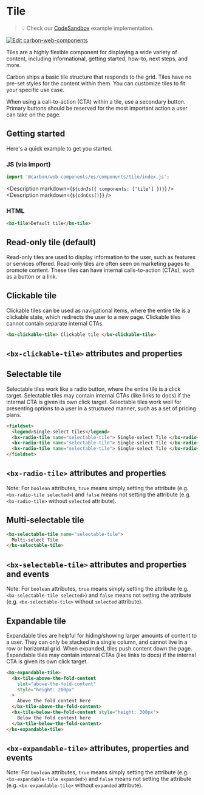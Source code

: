 
# Tile

> 💡 Check our
> [CodeSandbox](https://codesandbox.io/s/github/carbon-design-system/carbon-for-ibm-dotcom/tree/main/packages/carbon-web-components/examples/codesandbox/basic/components/tile)
> example implementation.

[![Edit carbon-web-components](https://codesandbox.io/static/img/play-codesandbox.svg)](https://codesandbox.io/s/github/carbon-design-system/carbon-for-ibm-dotcom/tree/main/packages/carbon-web-components/examples/codesandbox/basic/components/tile)

Tiles are a highly flexible component for displaying a wide variety of content,
including informational, getting started, how-to, next steps, and more.

Carbon ships a basic tile structure that responds to the grid. Tiles have no
pre-set styles for the content within them. You can customize tiles to fit your
specific use case.

When using a call-to-action (CTA) within a tile, use a secondary button. Primary
buttons should be reserved for the most important action a user can take on the
page.

## Getting started

Here's a quick example to get you started.

### JS (via import)

```javascript
import '@carbon/web-components/es/components/tile/index.js';
```

<Description markdown={`${cdnJs({ components: ['tile'] })}`} />
<Description markdown={`${cdnCss()}`} />

### HTML

```html
<bx-tile>Default tile</bx-tile>
```

## Read-only tile (default)

Read-only tiles are used to display information to the user, such as features or
services offered. Read-only tiles are often seen on marketing pages to promote
content. These tiles can have internal calls-to-action (CTAs), such as a button
or a link.

## Clickable tile

Clickable tiles can be used as navigational items, where the entire tile is a
clickable state, which redirects the user to a new page. Clickable tiles cannot
contain separate internal CTAs.

```html
<bx-clickable-tile> Clickable tile </bx-clickable-tile>
```

## `<bx-clickable-tile>` attributes and properties

<Props of="bx-clickable-tile" />

## Selectable tile

Selectable tiles work like a radio button, where the entire tile is a click
target. Selectable tiles may contain internal CTAs (like links to docs) if the
internal CTA is given its own click target. Selectable tiles work well for
presenting options to a user in a structured manner, such as a set of pricing
plans.

```html
<fieldset>
  <legend>Single-select tiles</legend>
  <bx-radio-tile name="selectable-tile"> Single-select Tile </bx-radio-tile>
  <bx-radio-tile name="selectable-tile"> Single-select Tile </bx-radio-tile>
  <bx-radio-tile name="selectable-tile"> Single-select Tile </bx-radio-tile>
</fieldset>
```

## `<bx-radio-tile>` attributes and properties

Note: For `boolean` attributes, `true` means simply setting the attribute (e.g.
`<bx-radio-tile selected>`) and `false` means not setting the attribute (e.g.
`<bx-radio-tile>` without `selected` attribute).

<Props of="bx-radio-tile" />

## Multi-selectable tile

```html
<bx-selectable-tile name="selectable-tile">
  Multi-select Tile
</bx-selectable-tile>
```

## `<bx-selectable-tile>` attributes and properties and events

Note: For `boolean` attributes, `true` means simply setting the attribute (e.g.
`<bx-selectable-tile selected>`) and `false` means not setting the attribute
(e.g. `<bx-selectable-tile>` without `selected` attribute).

<Props of="bx-selectable-tile" />

## Expandable tile

Expandable tiles are helpful for hiding/showing larger amounts of content to a
user. They can only be stacked in a single column, and cannot live in a row or
horizontal grid. When expanded, tiles push content down the page. Expandable
tiles may contain internal CTAs (like links to docs) if the internal CTA is
given its own click target.

```html
<bx-expandable-tile>
  <bx-tile-above-the-fold-content
    slot="above-the-fold-content"
    style="height: 200px"
  >
    Above the fold content here
  </bx-tile-above-the-fold-content>
  <bx-tile-below-the-fold-content style="height: 300px">
    Below the fold content here
  </bx-tile-below-the-fold-content>
</bx-expandable-tile>
```

## `<bx-expandable-tile>` attributes, properties and events

Note: For `boolean` attributes, `true` means simply setting the attribute (e.g.
`<bx-expandable-tile expanded>`) and `false` means not setting the attribute
(e.g. `<bx-expandable-tile>` without `expanded` attribute).

<Props of="bx-expandable-tile" />
